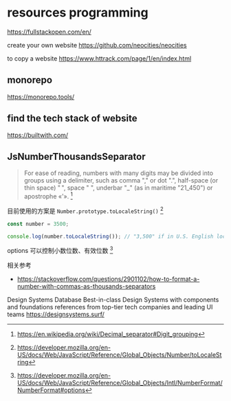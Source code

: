 # resources programming

https://fullstackopen.com/en/

create your own website
https://github.com/neocities/neocities

to copy a website
https://www.httrack.com/page/1/en/index.html

## monorepo

https://monorepo.tools/

## find the tech stack of website

https://builtwith.com/

## JsNumberThousandsSeparator

> For ease of reading, numbers with many digits may be divided into groups using a delimiter, such as comma "," or dot ".", half-space (or thin space) " ", space " ", underbar "_" (as in maritime "21_450") or apostrophe «'». [^1]

目前使用的方案是 `Number.prototype.toLocaleString()` [^2]

```ts
const number = 3500;

console.log(number.toLocaleString()); // "3,500" if in U.S. English locale
```

options 可以控制小数位数、有效位数 [^3]

相关参考

- <https://stackoverflow.com/questions/2901102/how-to-format-a-number-with-commas-as-thousands-separators>

[^1]: https://en.wikipedia.org/wiki/Decimal_separator#Digit_grouping
[^2]: https://developer.mozilla.org/en-US/docs/Web/JavaScript/Reference/Global_Objects/Number/toLocaleString
[^3]: https://developer.mozilla.org/en-US/docs/Web/JavaScript/Reference/Global_Objects/Intl/NumberFormat/NumberFormat#options

Design Systems
Database
Best-in-class Design Systems with components and foundations references from top-tier tech companies and leading UI teams
https://designsystems.surf/
